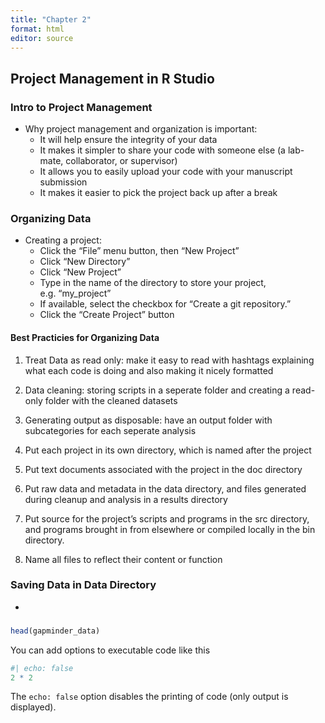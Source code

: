 ```yaml
---
title: "Chapter 2"
format: html
editor: source
---
```


## Project Management in R Studio

### **Intro to Project Management**

* Why project management and organization is important:
  + It will help ensure the integrity of your data
  + It makes it simpler to share your code with someone else (a lab-mate, collaborator, or supervisor)
  + It allows you to easily upload your code with your manuscript submission
  + It makes it easier to pick the project back up after a break
  
### **Organizing Data**

* Creating a project:
  + Click the “File” menu button, then “New Project”
  + Click “New Directory”
  + Click “New Project”
  + Type in the name of the directory to store your project, e.g. “my_project”
  + If available, select the checkbox for “Create a git repository.”
  + Click the “Create Project” button
  
#### Best Practicies for Organizing Data

1. Treat Data as read only: make it easy to read with hashtags explaining what each code is doing and also making it nicely formatted

2. Data cleaning: storing scripts in a seperate folder and creating a read-only folder with the cleaned datasets

3. Generating output as disposable: have an output folder with subcategories for each seperate analysis

4. Put each project in its own directory, which is named after the project

5. Put text documents associated with the project in the doc directory

6. Put raw data and metadata in the data directory, and files generated during cleanup and analysis in a results directory

7. Put source for the project’s scripts and programs in the src directory, and programs brought in from elsewhere or compiled locally in the bin directory.

8. Name all files to reflect their content or function

### **Saving Data in Data Directory**

* 

### 


```r
head(gapminder_data)
```

You can add options to executable code like this

```r
#| echo: false
2 * 2
```

The `echo: false` option disables the printing of code (only output is displayed).
